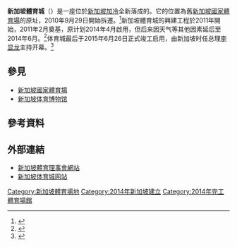 {{Infobox Stadium
|stadium_name      = 新加坡体育城<br><small>Singapore Sports Hub<br>Hab Sukan Singapura<br>சிங்..ப்பூர் விளையாட்டு மையமாக<small>
|nickname          =
|image             =Sportshubexteriorview.png
|caption           = 
|coordinates       = {{coord|1|18|15.4|N|103|52|28.6|E|region:SG_type:landmark|display=title, inline}}
|Landscape         = yes
|location          = [[新加坡|新加坡]][[加冷|加冷]]
|broke_ground      = 2010年9月29日
|opened            = 2014年6月30日（半开放）<br>
{{start date and age|2015|6|26}}<br>（正式启用）
|owner             = 新加坡體育城財團
|operator          = Dragages Singapore Pte Ltd
|construction_cost = [[S$|S$]]1.3 billion <small>est.</small>
|architect         =  [[Arup_Group_Limited|Arup Sport]] (體育場館), [[DP_Architects|DP Architects]] (非體育場館, QP), [[AECOM|AECOM]] (景觀)
|tenants           =
|seating_capacity  = [[新新加坡國家體育場|國家體育場]]: 55,000<br />[[新加坡室內體育館|新加坡室內體育館]]: 13,000<br />華僑銀行游泳中心: 6,000<br />華僑銀行室內體育館: 3,000<br /> 41,000平方公尺的商業附屬設施
}}

'''新加坡體育城'''（{{lang-ms|Hab Sukan Singapura}}）是一座位於[[新加坡|新加坡]][[加冷|加冷]]全新落成的{{link-en|體育園區|Sports complex}}。它的位置為舊[[新加坡國家體育場|新加坡國家體育場]]的原址，2010年9月29日開始拆遷。<ref>{{cite news |first = Patwant |last = Singh |title = Consortium reveals horse shoe-shaped iconic design for Sports Hub |url = http://www.channelnewsasia.com/stories/singaporelocalnews/view/267210/1/.html |publisher = [[Channel_NewsAsia|Channel NewsAsia]] |date = 29 March 2007 |accessdate = 2013-12-06 |archive-date = 2012-10-12 |archive-url = https://web.archive.org/web/20121012125553/http://www.channelnewsasia.com/stories/singaporelocalnews/view/267210/1/.html |dead-url = no }}</ref>新加坡體育城的興建工程於2011年開始，2011年2月奠基，原计划2014年4月啟用，但后来因天气等其他因素延后至2014年6月。<ref>{{cite web | url=http://www.straitstimes.com/breaking-news/sports/story/singapore-sports-hub-project-due-completion-march-2014-20130610 | title=Singapore Sports Hub due for opening in April 2014 | publisher=[[The_Straits_Times|The Straits Times]] | date=10 June 2013 | accessdate=10 July 2013 | archive-date=2013-12-11 | archive-url=https://web.archive.org/web/20131211161944/http://www.straitstimes.com/breaking-news/sports/story/singapore-sports-hub-project-due-completion-march-2014-20130610 | dead-url=no }}</ref>体育城最后于2015年6月26日正式竣工启用，由新加坡时任总理[[李显龙|李显龙]]主持开幕。<ref>{{Cite news|url=http://www.straitstimes.com/singapore/education/pm-marks-youth-day-opens-sports-hub-in-front-of-50000-crowd|title=PM marks Youth Day, opens Sports Hub in front of 50,000 crowd|last=hermesauto|date=2015-07-26|work=[[海峡时报|海峡时报]] The Straits Times|access-date=2018-06-11|language=en|archive-date=2021-06-29|archive-url=https://web.archive.org/web/20210629142803/https://www.straitstimes.com/singapore/education/pm-marks-youth-day-opens-sports-hub-in-front-of-50000-crowd|dead-url=no}}</ref>

==參見==
* [[新加坡國家體育場|新加坡國家體育場]]
* [[新加坡体育博物馆|新加坡体育博物馆]]

==參考資料==
{{reflist|2}}

==外部連結==
* [https://web.archive.org/web/20140203232159/http://www.ssc.gov.sg/publish/Corporate/en/industry/sportshub.html 新加坡體育理事會網站]
* [https://web.archive.org/web/20200622032708/https://www.sportshub.com.sg/ 新加坡体育城网站]

{{新加坡體育場}}
[[Category:新加坡體育場地|Category:新加坡體育場地]]
[[Category:2014年新加坡建立|Category:2014年新加坡建立]]
[[Category:2014年完工體育場館|Category:2014年完工體育場館]]